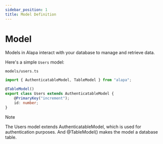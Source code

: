 ```yaml
---
sidebar_position: 1
title: Model Definition
---
```


# Model

Models in Alapa interact with your database to manage and retrieve data.

Here's a simple `Users` model:

`models/users.ts`

```ts
import { AuthenticatableModel, TableModel } from "alapa";

@TableModel()
export class Users extends AuthenticatableModel {
    @PrimaryKey("increment");
    id: number;
}
```

> [!Note]
> The Users model extends AuthenticatableModel, which is used for authentication purposes.
> And @TableModel() makes the model a database table.
